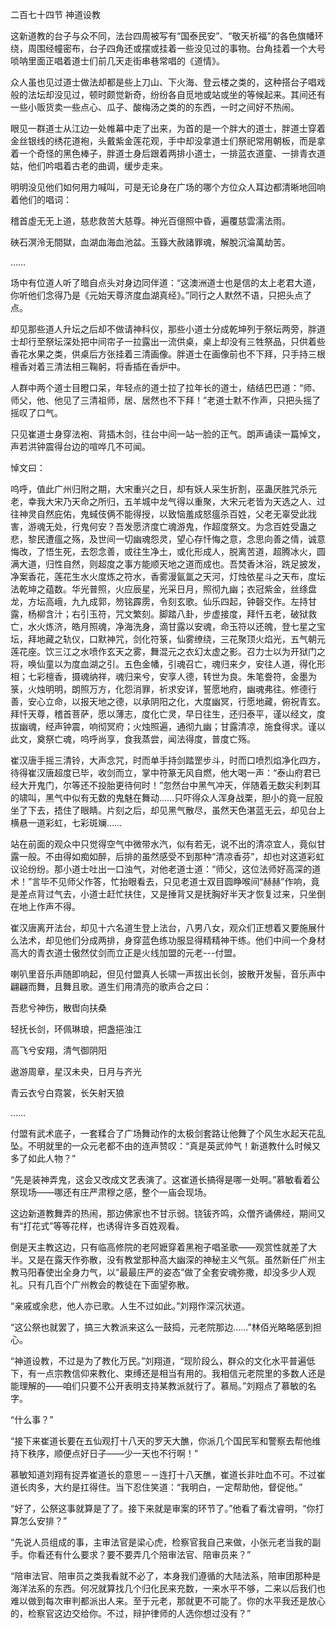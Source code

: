 

二百七十四节 神道设教

这新道教的台子与众不同，法台四周被写有“国泰民安”、“敬天祈福”的各色旗幡环绕，周围经幢密布，台子四角还或摆或挂着一些没见过的事物。台角挂着一个大号唢呐里面正唱着道士们前几天走街串巷常唱的《道情》。

众人虽也见过道士做法却都是些上刀山、下火海、登云楼之类的，这种搭台子唱戏般的法坛却没见过，顿时颇觉新奇，纷纷各自觅地或站或坐的等候起来。其间还有一些小贩货卖一些点心、瓜子、酸梅汤之类的的东西，一时之间好不热闹。

眼见一群道士从江边一处帷幕中走了出来，为首的是一个胖大的道士，胖道士穿着金丝银线的绣花道袍，头戴紫金莲花观，手中却没拿道士们祭祀常用朝板，而是拿着一个奇怪的黑色棒子，胖道士身后跟着两排小道士，一排蓝衣道童、一排青衣道姑，他们吟唱着古老的曲调，缓步走来。

明明没见他们如何用力喊叫，可是无论身在广场的哪个方位众人耳边都清晰地回响着他们的唱词：

稽首虛无无上道，慈悲救苦大慈尊。神光百億照中昏，遍覆慈雲濡法雨。

硤石溟泠无間獄，血湖血海血池盆。玉籙大赦諸罪魂，解脫沉淪萬劫苦。

……

场中有位道人听了暗自点头对身边同伴道：“这澳洲道士也是信的太上老君大道，你听他们念得乃是《元始天尊济度血湖真经》。”同行之人默然不语，只把头点了点。

却见那些道人升坛之后却不做请神科仪，那些小道士分成乾坤列于祭坛两旁，胖道士却行至祭坛深处把中间帘子一拉露出一流供桌，桌上却没有三牲祭品，只供着些香花水果之类，供桌后方张挂着三清画像。胖道士在画像前也不下拜，只手持三根檀香对着三清法相三鞠躬，将香插在香炉中。

人群中两个道士目瞪口呆，年轻点的道士拉了拉年长的道士，结结巴巴道：“师、师父，他、他见了三清祖师，居、居然也不下拜！”老道士默不作声，只把头摇了摇叹了口气。

只见崔道士身穿法袍、背插木剑，往台中间一站一脸的正气。朗声诵读一篇悼文，声若洪钟震得台边的喧哗几不可闻。

悼文曰：

呜呼，值此广州归附之期，大宋重兴之日，却有妖人采生折割，巫蛊厌胜咒杀元老，幸我大宋乃天命之所归，五羊城中龙气得以重聚，大宋元老皆为天选之人、过往神灵自然庇佑，鬼蜮伎俩不能得授，以致恼羞成怒瘟杀百姓，父老无辜受此戕害，游魂无处，行鬼何安？吾发愿济度亡魂游鬼，作超度祭文。为念百姓受蛊之悲，黎民遭瘟之殇，及世间一切幽魂怨灵，望心存忏悔之意，念思向善之情，诚意悔改，了悟生死，去怨念善，或往生净土，或化形成人，脱离苦道，超腾冰火，圆满大道，归性自然，则超度之事方能顺天地之道而成也。吾焚香沐浴，跣足披发，净案香花，莲花生水火度炼之符水，香雾漫氤氲之天河，灯烛依星斗之天布，度坛法乾坤之蕴数。华光普照，火应辰星，光采日月，照彻九幽；衣冠紫金，丝绦盘龙，方坛高峨，九九成郭，笏铭霹雳，令刻玄歌。仙乐四起，钟磬交作。左持甘露，杨柳含汁；右引玉符，咒文繁刻。脚踏八卦，步虚接度，拜忏五老，破狱救亡，水火炼济，皓月照魂，净海洗身，滴甘露以安魂，命玉符以还魄，登七星之宝坛，拜地藏之轨仪，口默神咒，剑化符箓，仙雾缭绕，三花聚顶火焰光，五气朝元莲花座。饮三江之水喷作玄天之雾，舞混元之衣幻太虚之影。召力士以为开狱门之将，唤仙童以为度血湖之引。五色金幡，引魂召亡，魂归来夕，安往人道，得化形相；七彩檀香，摄魂纳祥，魂归来兮，安享人德，转世为良。朱笔誊符，金墨为箓，火烛明明，朗照万方，化怨消罪，祈求安详，誓愿地府，幽魂弗往。修德行善，安心立命，以报天地之德，以承阴阳之化，大度幽冥，行愿地藏，俯祝青玄。拜忏天尊，稽首菩萨，愿以薄志，度化亡灵，早日往生，还归泰平，谨以经文，度拔幽魂，经声钟震，响彻冥府；火烛照遍，通彻九幽；甘露清凉，施食得求。谨以此文，奠祭亡魂，呜呼尚享，食我蒸尝，闻法得度，普度亡殇。

崔汉唐手摇三清铃，大声念咒，时而单手持剑踏罡步斗，时而口喷烈焰净化四方，待得崔汉唐超度已毕，收剑而立，掌中符篆无风自燃，他大喝一声：“泰山府君已经大开鬼门，尔等还不投胎更待何时！”忽然台中黑气冲天，伴随着无数尖利刺耳的啸叫，黑气中似有无数的鬼魅在舞动……只吓得众人浑身战栗，胆小的竟一屁股坐了下去，捂住了眼睛。片刻之后，却见黑气散尽，虽然天色湛蓝无云，却见台上横悬一道彩虹，七彩斑斓……

站在前面的观众中只觉得空气中微带水汽，似有若无，说不出的清凉宜人，竟似甘露一般。不由得如痴如醉，后排的虽然感受不到那种“清凉香芬”，却也对这道彩虹议论纷纷。那小道士吐出一口浊气，对他老道士道：“师父，这位法师好高深的道术！”言毕不见师父作答，忙抬眼看去，只见老道士双目圆睁喉间“赫赫”作响，竟是差点背过气去，小道士赶忙扶住，又是捶背又是抚胸好半天才恢复过来，只坐倒在地上作声不得。

崔汉唐离开法台，却见十六名道生登上法台，八男八女，观众们正想着又要施展什么法术，却见他们分成两排，身穿蓝色练功服显得精精神干练。他们中间一个身材高大的青衣道士傲然仗剑而立正是火线加盟的元老---付盟。

喇叭里音乐声随即响起，但见付盟真人长啸一声拔出长剑，披散开发髻，音乐声中翩翩而舞，且舞且歌。道生们用清亮的歌声合之曰：

吾悲兮神伤，散辔向扶桑

轻抚长剑，环佩琳琅，把盏挹浊江

高飞兮安翔，清气御阴阳

遨游周章，星汉未央，日月与齐光

青云衣兮白霓裳，长矢射天狼

……

付盟有武术底子，一套糅合了广场舞动作的太极剑套路让他舞了个风生水起天花乱坠。不明就里的一众元老都不由的连声赞叹：“真是英武帅气！新道教什么时候又多了如此人物？”

“先是装神弄鬼，这会又改成文艺表演了。这崔道长搞得是哪一处啊。”慕敏看着公祭现场――哪还有庄严肃穆之感，整个一庙会现场。

这边新道教舞弄的热闹，那边佛家也不甘示弱。铙钹齐鸣，众僧齐诵佛经，期间又有“打花式”等等花样，也诱得许多百姓观看。

倒是天主教这边，只有临高修院的老阿嬷穿着黑袍子唱圣歌――观赏性就差了大半。又是在露天作弥散，没有教堂那种高大幽深的神秘主义气氛。虽然新任广州主教马阳春使出全身力气，以“最最庄严的姿态”做了全套安魂弥撒，却没多少人观礼。只有几百个广州教会的教徒在下面望弥散。

“亲戚或余悲，他人亦已歌。人生不过如此。”刘翔作深沉状道。

“这公祭也就罢了，搞三大教派来这么一鼓捣，元老院那边……”林佰光略略感到担心。

“神道设教，不过是为了教化万民。”刘翔道，“现阶段么，群众的文化水平普遍低下，有一点宗教信仰来教化、束缚还是相当有用的。我相信元老院里的多数人还是能理解的――咱们只要不公开表明支持某教派就行了。慕局。”刘翔点了慕敏的名字。

“什么事？”

“接下来崔道长要在五仙观打十八天的罗天大醮，你派几个国民军和警察去帮他维持下秩序，顺便点好日子――少一天也不行啊！”

慕敏知道刘翔有捉弄崔道长的意思－－连打十八天醮，崔道长非吐血不可。不过崔道长肉多，大约是扛得住。当下忍住笑道：“我明白，一定帮助他，督促他。”

“好了，公祭这事就算是了了。接下来就是审案的环节了。”他看了看沈睿明，“你打算怎么安排？”

“先说人员组成的事，主审法官是梁心虎，检察官我自己来做，小张元老当我的副手。你看还有什么要求？要不要弄几个陪审法官、陪审员来？”

“陪审法官、陪审员之类我看就不必了，本身我们遵循的大陆法系，陪审团那种是海洋法系的东西。何况就算找几个归化民来充数，一来水平不够，二来以后我们也难以做到每次审判都派出人来。至于元老，那就更不可能了。你的水平我还是放心的，检察官这边交给你。不过，辩护律师的人选你想过没有？”

